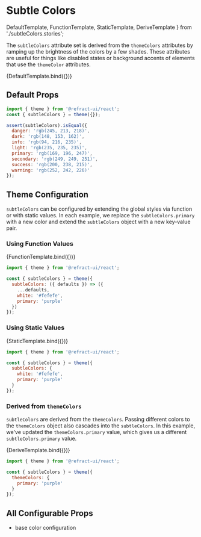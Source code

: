 # Subtle Colors

  DefaultTemplate,
  FunctionTemplate,
  StaticTemplate,
  DeriveTemplate
} from './subtleColors.stories';

<BreadCrumb token="subtleColors" />

The `subtleColors` attribute set is derived from the `themeColors` attributes by ramping up the brightness of the colors by a few shades. These attributes are useful for things like disabled states or background accents of elements that use the `themeColor` attributes.

<Story name="subtleColors" id="core-theme-subtlecolors--default-template">
  {DefaultTemplate.bind({})}
</Story>

## Default Props

```js
import { theme } from '@refract-ui/react';
const { subtleColors } = theme({});

assert(subtleColors).isEqual({
  danger: 'rgb(245, 213, 218)',
  dark: 'rgb(148, 153, 162)',
  info: 'rgb(94, 216, 235)',
  light: 'rgb(235, 235, 235)',
  primary: 'rgb(169, 196, 247)',
  secondary: 'rgb(249, 249, 251)',
  success: 'rgb(200, 238, 215)',
  warning: 'rgb(252, 242, 226)'
});
```

## Theme Configuration

`subtleColors` can be configured by extending the global styles via function or with static values. In each example, we replace the `subtleColors.primary` with a new color and extend the `subtleColors` object with a new key-value pair.

### Using Function Values

<Story name="colorsFunction" id="core-theme-subtlecolors--function-template">
  {FunctionTemplate.bind({})}
</Story>

```js
import { theme } from '@refract-ui/react';

const { subtleColors } = theme({
  subtleColors: ({ defaults }) => ({
    ...defaults,
    white: '#fefefe',
    primary: 'purple'
  })
});
```

### Using Static Values

<Story name="colorsStatic" id="core-theme-subtlecolors--static-template">
  {StaticTemplate.bind({})}
</Story>

```js
import { theme } from '@refract-ui/react';

const { subtleColors } = theme({
  subtleColors: {
    white: '#fefefe',
    primary: 'purple'
  }
});
```

### Derived from `themeColors`

`subtleColors` are derived from the `themeColors`. Passing different colors to the `themeColors` object also cascades into the `subtleColors`. In this example, we've updated the `themeColors.primary` value, which gives us a different `subtleColors.primary` value.

<Story name="colorsDerive" id="core-theme-subtlecolors--derive-template">
  {DeriveTemplate.bind({})}
</Story>

```js
import { theme } from '@refract-ui/react';

const { subtleColors } = theme({
  themeColors: {
    primary: 'purple'
  }
});
```

## All Configurable Props

- base color configuration
